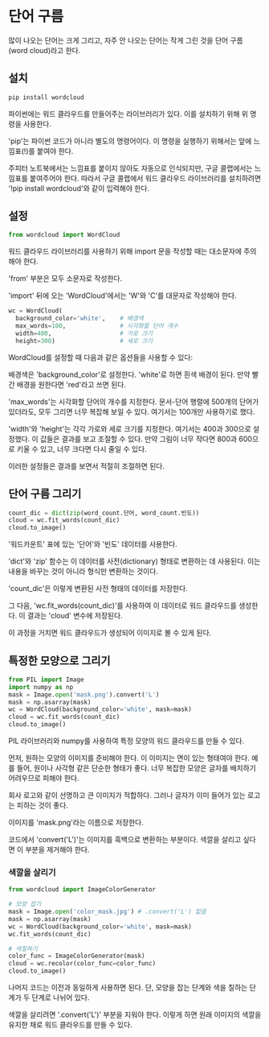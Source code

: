 # 단어 구름

많이 나오는 단어는 크게 그리고, 자주 안 나오는 단어는 작게 그린 것을 단어 구름(word cloud)라고 한다.


## 설치

```sh
pip install wordcloud
```

파이썬에는 워드 클라우드를 만들어주는 라이브러리가 있다. 이를 설치하기 위해 위 명령을 사용한다.

'pip'는 파이썬 코드가 아니라 별도의 명령어이다. 이 명령을 실행하기 위해서는 앞에 느낌표(!)를 붙여야 한다.

주피터 노트북에서는 느낌표를 붙이지 않아도 자동으로 인식되지만, 구글 콜랩에서는 느낌표를 붙여주어야 한다. 따라서 구글 콜랩에서 워드 클라우드 라이브러리를 설치하려면 '!pip install wordcloud'와 같이 입력해야 한다.

## 설정

```python
from wordcloud import WordCloud
```

워드 클라우드 라이브러리를 사용하기 위해 import 문을 작성할 때는 대소문자에 주의해야 한다.

'from' 부분은 모두 소문자로 작성한다.

'import' 뒤에 오는 'WordCloud'에서는 'W'와 'C'를 대문자로 작성해야 한다.

```python
wc = WordCloud(
  background_color='white',    # 배경색
  max_words=100,               # 시각화할 단어 개수
  width=400,                   # 가로 크기
  height=300)                  # 세로 크기
```

WordCloud를 설정할 때 다음과 같은 옵션들을 사용할 수 있다:

배경색은 'background_color'로 설정한다. 'white'로 하면 흰색 배경이 된다. 만약 빨간 배경을 원한다면 'red'라고 쓰면 된다.

'max_words'는 시각화할 단어의 개수를 지정한다. 문서-단어 행렬에 500개의 단어가 있더라도, 모두 그리면 너무 복잡해 보일 수 있다. 여기서는 100개만 사용하기로 했다.

'width'와 'height'는 각각 가로와 세로 크기를 지정한다. 여기서는 400과 300으로 설정했다. 이 값들은 결과를 보고 조절할 수 있다. 만약 그림이 너무 작다면 800과 600으로 키울 수 있고, 너무 크다면 다시 줄일 수 있다.

이러한 설정들은 결과를 보면서 적절히 조절하면 된다.

## 단어 구름 그리기

```python
count_dic = dict(zip(word_count.단어, word_count.빈도))
cloud = wc.fit_words(count_dic)
cloud.to_image()
```

'워드카운트' 표에 있는 '단어'와 '빈도' 데이터를 사용한다. 

'dict'와 'zip' 함수는 이 데이터를 사전(dictionary) 형태로 변환하는 데 사용된다. 이는 내용을 바꾸는 것이 아니라 형식만 변환하는 것이다.

'count_dic'은 이렇게 변환된 사전 형태의 데이터를 저장한다.

그 다음, 'wc.fit_words(count_dic)'를 사용하여 이 데이터로 워드 클라우드를 생성한다. 이 결과는 'cloud' 변수에 저장된다.

이 과정을 거치면 워드 클라우드가 생성되어 이미지로 볼 수 있게 된다.

## 특정한 모양으로 그리기

```python
from PIL import Image
import numpy as np
mask = Image.open('mask.png').convert('L')
mask = np.asarray(mask)
wc = WordCloud(background_color='white', mask=mask)
cloud = wc.fit_words(count_dic)
cloud.to_image()
```

PIL 라이브러리와 numpy를 사용하여 특정 모양의 워드 클라우드를 만들 수 있다.

먼저, 원하는 모양의 이미지를 준비해야 한다. 이 이미지는 면이 있는 형태여야 한다. 예를 들어, 원이나 사각형 같은 단순한 형태가 좋다. 너무 복잡한 모양은 글자를 배치하기 어려우므로 피해야 한다.

회사 로고와 같이 선명하고 큰 이미지가 적합하다. 그러나 글자가 이미 들어가 있는 로고는 피하는 것이 좋다.

이미지를 'mask.png'라는 이름으로 저장한다.

코드에서 'convert('L')'는 이미지를 흑백으로 변환하는 부분이다. 색깔을 살리고 싶다면 이 부분을 제거해야 한다.

### 색깔을 살리기

```python
from wordcloud import ImageColorGenerator

# 모양 잡기
mask = Image.open('color_mask.jpg') # .convert('L') 없음
mask = np.asarray(mask)
wc = WordCloud(background_color='white', mask=mask)
wc.fit_words(count_dic)

# 색칠하기
color_func = ImageColorGenerator(mask)
cloud = wc.recolor(color_func=color_func)
cloud.to_image()
```

나머지 코드는 이전과 동일하게 사용하면 된다. 단, 모양을 잡는 단계와 색을 칠하는 단계가 두 단계로 나뉘어 있다.

색깔을 살리려면 '.convert('L')' 부분을 지워야 한다. 이렇게 하면 원래 이미지의 색깔을 유지한 채로 워드 클라우드를 만들 수 있다.